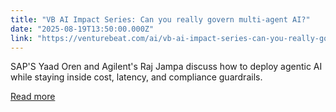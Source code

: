 ```yaml
---
title: "VB AI Impact Series: Can you really govern multi-agent AI?"
date: "2025-08-19T13:50:00.000Z"
link: "https://venturebeat.com/ai/vb-ai-impact-series-can-you-really-govern-multi-agent-ai/"
---
```


SAP'S Yaad Oren and Agilent's Raj Jampa discuss how to deploy agentic AI while staying inside cost, latency, and compliance guardrails.

[Read more](https://venturebeat.com/ai/vb-ai-impact-series-can-you-really-govern-multi-agent-ai/)
